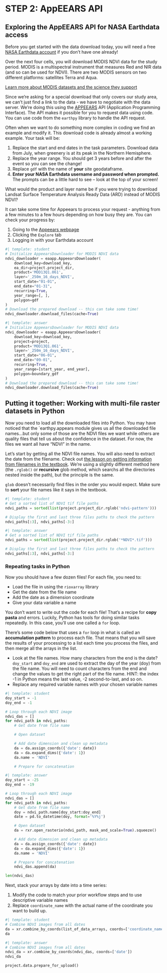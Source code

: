# STEP 2: AppEEARS API

## Exploring the AppEEARS API for NASA Earthdata access

Before you get started with the data download today, you will need a free [NASA Earthdata account](https://urs.earthdata.nasa.gov/home) if you don't have one already!

Over the next four cells, you will download MODIS NDVI data for the study period. MODIS is a multispectral instrument that measures Red and NIR data (and so can be used for NDVI). There are two MODIS sensors on two different platforms: satellites Terra and Aqua.

::: {.callout-read}
[Learn more about MODIS datasets and the science they support](https://modis.gsfc.nasa.gov/)
:::

Since we're asking for a special download that only covers our study area, we can't just find a link to the data - we have to negotiate with the data server. We're doing this using the [APPEEARS](https://appeears.earthdatacloud.nasa.gov/api/) API (Application Programming Interface). The API makes it possible for you to request data using code. You can use code from the `earthpy` library to handle the API request.

::: {.callout-task}
Often when we want to do something more complex in coding we find an example and modify it. This download code is already almost a working example. Your task will be:

  1. Replace the start and end dates in the task parameters. Download data from July, when greenery is at its peak in the Northern Hemisphere.
  2. Replace the year range. You should get 3 years before and after the event so you can see the change!
  3. Replace `gdf` with the name of **your** site geodataframe.
  4. **Enter your NASA Earthdata username and password when prompted.** The prompts can be a little hard to see -- look at the top of your screen!
:::

::: {.callout-respond}
What would the product and layer name be if you were trying to download Landsat Surface Temperature Analysis Ready Data (ARD) instead of MODIS NDVI?
:::

::: {.callout-important}
It can take some time for Appeears to process your request - anything from a few minutes to a few hours depending on how busy they are. You can check your progress by:

  1. Going to the [Appeears webpage](https://appeears.earthdatacloud.nasa.gov/)
  2. Clicking the `Explore` tab
  3. Logging in with your Earthdata account

:::

```python
#| template: student
# Initialize AppeearsDownloader for MODIS NDVI data
ndvi_downloader = eaapp.AppeearsDownloader(
    download_key=download_key,
    ea_dir=project.project_dir,
    product='MOD13Q1.061',
    layer='_250m_16_days_NDVI',
    start_date="01-01",
    end_date="01-31",
    recurring=True,
    year_range=[, ],
    polygon=gdf
)
# Download the prepared download -- this can take some time!
ndvi_downloader.download_files(cache=True)
```

::: {.content-visible when-format="html"}
```python
#| template: answer
# Initialize AppeearsDownloader for MODIS NDVI data
ndvi_downloader = eaapp.AppeearsDownloader(
    download_key=download_key,
    project=project,
    product='MOD13Q1.061',
    layer='_250m_16_days_NDVI',
    start_date="06-01",
    end_date="09-01",
    recurring=True,
    year_range=[start_year, end_year],
    polygon=boundary_gdf
)
# Download the prepared download -- this can take some time!
ndvi_downloader.download_files(cache=True)
```
:::

## Putting it together: Working with multi-file raster datasets in Python

Now you need to load all the downloaded files into Python. You may have noticed that the `earthpy.appears module gives us all the downloaded file names...but only some of those are the NDVI files we want while others are quality files that tell us about the confidence in the dataset. For now, the files we want all have "NDVI" in the name.

Let's start by getting all the NDVI file names. You will also need to extract the date from the filename. Check out [the lesson on getting information from filenames in the textbook](https://www.earthdatascience.org/courses/intro-to-earth-data-science/write-efficient-python-code/loops/data-workflows-with-loops/). We're using a slightly different method here (the `.rglob()` or **recursive** glob method, which searchs all the directories nested inside the path), but the principle is the same.

::: {.callout-caution title="GOTCHA ALERT!"}
`glob` doesn't necessarily find files in the order you would expect. Make sure to **sort** your file names like it says in the textbook.
:::

```python
#| template: student
# Get a sorted list of NDVI tif file paths
ndvi_paths = sorted(list(project.project_dir.rglob('ndvi-pattern')))

# Display the first and last three files paths to check the pattern
ndvi_paths[:3], ndvi_paths[-3:]
```

::: {.content-visible when-format="html"}
```python
#| template: answer
# Get a sorted list of NDVI tif file paths
ndvi_paths = sorted(list(project.project_dir.rglob('*NDVI*.tif')))

# Display the first and last three files paths to check the pattern
ndvi_paths[:3], ndvi_paths[-3:]
```
:::

### Repeating tasks in Python

Now you should have a few dozen files! For each file, you need to:

  - Load the file in using the `rioxarray` library
  - Get the date from the file name
  - Add the date as a dimension coordinate
  - Give your data variable a name

You don't want to write out the code for each file! That's a recipe for **copy pasta** and errors. Luckily, Python has tools for doing similar tasks repeatedly. In this case, you'll use one called a `for` loop.

There's some code below that uses a `for` loop in what is called an **accumulation pattern** to process each file. That means that you will save the results of your processing to a list each time you process the files, and then merge all the arrays in the list.

::: {.callout-task}

  - Look at the file names. How many characters from the end is the date? `doy_start` and `doy_end` are used to extract the day of the year (doy) from the file name. You will need to count characters from the end and change the values to get the right part of the file name. HINT: the index -1 in Python means the last value, -2 second-to-last, and so on.
  - Replace any required variable names with your chosen variable names

:::

```python
#| template: student
doy_start = -1
doy_end = -1

# Loop through each NDVI image
ndvi_das = []
for ndvi_path in ndvi_paths:
    # Get date from file name

    # Open dataset

    # Add date dimension and clean up metadata
    da = da.assign_coords({'date': date})
    da = da.expand_dims({'date': 1})
    da.name = 'NDVI'

    # Prepare for concatenation
```

::: {.content-visible when-format="html"}

```python
#| template: answer
doy_start = -25
doy_end = -19

# Loop through each NDVI image
ndvi_das = []
for ndvi_path in ndvi_paths:
    # Get date from file name
    doy = ndvi_path.name[doy_start:doy_end]
    date = pd.to_datetime(doy, format='%Y%j')

    # Open dataset
    da = rxr.open_rasterio(ndvi_path, mask_and_scale=True).squeeze()

    # Add date dimension and clean up metadata
    da = da.assign_coords({'date': date})
    da = da.expand_dims({'date': 1})
    da.name = 'NDVI'

    # Prepare for concatenation
    ndvi_das.append(da)

len(ndvi_das)
```
:::

::: {.callout-task}
Next, stack your arrays by date into a time series:

  1. Modify the code to match your prior workflow steps and to use descriptive variable names
  2. Replace `coordinate_name` with the actual name of the coordinate you want to build up.
:::

```python
#| template: student
# Combine NDVI images from all dates
da = xr.combine_by_coords(list_of_data_arrays, coords=['coordinate_name'])
da
```

::: {.content-visible when-format="html"}
```python
#| template: answer
# Combine NDVI images from all dates
ndvi_da = xr.combine_by_coords(ndvi_das, coords=['date'])
ndvi_da
```
:::

::: {.content-hidden}
```python
project.data.prepare_for_upload()
```
:::
